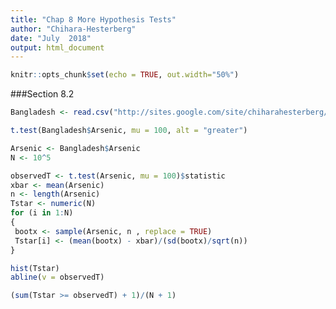 ---
title: "Chap 8 More Hypothesis Tests"
author: "Chihara-Hesterberg"
date: "July  2018"
output: html_document
---

```{r setup, include=FALSE}
knitr::opts_chunk$set(echo = TRUE, out.width="50%")
```

###Section 8.2
```{r}
Bangladesh <- read.csv("http://sites.google.com/site/chiharahesterberg/data2/Bangladesh.csv")

t.test(Bangladesh$Arsenic, mu = 100, alt = "greater")

Arsenic <- Bangladesh$Arsenic
N <- 10^5

observedT <- t.test(Arsenic, mu = 100)$statistic
xbar <- mean(Arsenic)
n <- length(Arsenic)
Tstar <- numeric(N)
for (i in 1:N)
{
 bootx <- sample(Arsenic, n , replace = TRUE)
 Tstar[i] <- (mean(bootx) - xbar)/(sd(bootx)/sqrt(n))
}

hist(Tstar)
abline(v = observedT)

(sum(Tstar >= observedT) + 1)/(N + 1)
```
